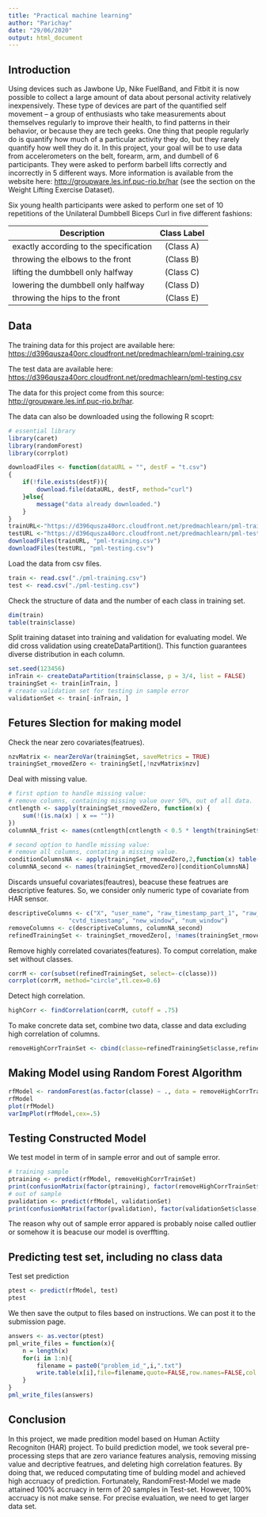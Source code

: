 ```yaml
---
title: "Practical machine learning"
author: "Parichay"
date: "29/06/2020"
output: html_document
---
```


Introduction
-----------------------------------------
Using devices such as Jawbone Up, Nike FuelBand, and Fitbit it is now possible to collect a large amount of data about personal activity relatively inexpensively. These type of devices are part of the quantified self movement – a group of enthusiasts who take measurements about themselves regularly to improve their health, to find patterns in their behavior, or because they are tech geeks. One thing that people regularly do is quantify how much of a particular activity they do, but they rarely quantify how well they do it. In this project, your goal will be to use data from accelerometers on the belt, forearm, arm, and dumbell of 6 participants. They were asked to perform barbell lifts correctly and incorrectly in 5 different ways. More information is available from the website here: <http://groupware.les.inf.puc-rio.br/har> (see the section on the Weight Lifting Exercise Dataset). 

Six young health participants were asked to perform one set of 10 repetitions of the Unilateral Dumbbell Biceps Curl in five different fashions: 

|Description | Class Label|
|------------|:------------:|
|exactly according to the specification |(Class A)|
|throwing the elbows to the front |(Class B)| 
|lifting the dumbbell only halfway |(Class C)| 
|lowering the dumbbell only halfway |(Class D)| 
|throwing the hips to the front |(Class E)|




Data
-----------------------------------------
The training data for this project are available here: 
<https://d396qusza40orc.cloudfront.net/predmachlearn/pml-training.csv>

The test data are available here: 
<https://d396qusza40orc.cloudfront.net/predmachlearn/pml-testing.csv>

The data for this project come from this source: <http://groupware.les.inf.puc-rio.br/har>.

The data can also be downloaded using the following R scoprt:
```r
# essential library 
library(caret)
library(randomForest)
library(corrplot)

downloadFiles <- function(dataURL = "", destF = "t.csv")
{
    if(!file.exists(destF)){
        download.file(dataURL, destF, method="curl")
    }else{
        message("data already downloaded.")
    }
}
trainURL<-"https://d396qusza40orc.cloudfront.net/predmachlearn/pml-training.csv"
testURL <-"https://d396qusza40orc.cloudfront.net/predmachlearn/pml-testing.csv"
downloadFiles(trainURL, "pml-training.csv")
downloadFiles(testURL, "pml-testing.csv")
```
Load the data from csv files.
```r
train <- read.csv("./pml-training.csv")
test <- read.csv("./pml-testing.csv")
```
Check the structure of data and the number of each class in training set.
```r
dim(train)
table(train$classe)
```
Split training dataset into training and validation for evaluating model.
We did cross validation using createDataPartition().
This function guarantees diverse distribution in each column.
```r
set.seed(123456)
inTrain <- createDataPartition(train$classe, p = 3/4, list = FALSE)
trainingSet <- train[inTrain, ]
# create validation set for testing in sample error
validationSet <- train[-inTrain, ]
```


Fetures Slection for making model
-----------------------------------------
Check the near zero covariates(featrues).
```r
nzvMatrix <- nearZeroVar(trainingSet, saveMetrics = TRUE)
trainingSet_rmovedZero <- trainingSet[,!nzvMatrix$nzv]
```
Deal with missing value.
```r
# first option to handle missing value:
# remove columns, containing missing value over 50%, out of all data.
cntlength <- sapply(trainingSet_rmovedZero, function(x) {
    sum(!(is.na(x) | x == ""))
})
columnNA_frist <- names(cntlength[cntlength < 0.5 * length(trainingSet$classe)])

# second option to handle missing value:
# remove all columns, contating a missing value.
conditionColumnsNA <- apply(trainingSet_rmovedZero,2,function(x) table(is.na(x))[1]!=dim(trainingSet_rmovedZero)[1])   
columnNA_second <- names(trainingSet_rmovedZero)[conditionColumnsNA]
```

Discards unsueful covariates(feautres), beacuse these featrues are descriptive features.
So, we consider only numeric type of covariate from HAR sensor.
```r
descriptiveColumns <- c("X", "user_name", "raw_timestamp_part_1", "raw_timestamp_part_2", 
                 "cvtd_timestamp", "new_window", "num_window")
removeColumns <- c(descriptiveColumns, columnNA_second)
refinedTrainingSet <- trainingSet_rmovedZero[, !names(trainingSet_rmovedZero) %in% removeColumns]
```

Remove highly correlated covariates(features).
To comput correlation, make set without classes.
```r
corrM <- cor(subset(refinedTrainingSet, select=-c(classe)))
corrplot(corrM, method="circle",tl.cex=0.6)
```

Detect high correlation.  

```r
highCorr <- findCorrelation(corrM, cutoff = .75)
```

To make concrete data set, combine two data, classe and data excluding high correlation of columns.
```r
removeHighCorrTrainSet <- cbind(classe=refinedTrainingSet$classe,refinedTrainingSet[,-highCorr])  
```


Making Model using Random Forest Algorithm
-----------------------------------------
```r
rfModel <- randomForest(as.factor(classe) ~ ., data = removeHighCorrTrainSet, importance = TRUE, ntrees = 10)
rfModel
plot(rfModel)
varImpPlot(rfModel,cex=.5)  
```


Testing Constructed Model
-----------------------------------------
We test model in term of in sample error and out of sample error.
```r
# training sample
ptraining <- predict(rfModel, removeHighCorrTrainSet)
print(confusionMatrix(factor(ptraining), factor(removeHighCorrTrainSet$classe)))
# out of sample
pvalidation <- predict(rfModel, validationSet)
print(confusionMatrix(factor(pvalidation), factor(validationSet$classe)))
```
The reason why out of sample error appared is probably noise called outlier or somehow it is beacuse our model is overffting.


Predicting test set, including no class data
-----------------------------------------
Test set prediction
```r
ptest <- predict(rfModel, test)
ptest
```

We then save the output to files based on instructions.
We can post it to the submission page.
```r
answers <- as.vector(ptest)
pml_write_files = function(x){
    n = length(x)
    for(i in 1:n){
        filename = paste0("problem_id_",i,".txt")
        write.table(x[i],file=filename,quote=FALSE,row.names=FALSE,col.names=FALSE)
    }
}
pml_write_files(answers)
```

Conclusion
-----------------------------------------
In this project, we made predition model based on Human Actiity Recogniton (HAR) project. To build prediction model, we took several pre-processing steps that are zero variance features analysis, removing missing value and decriptive featrues, and deleting high correlation features. By doing that, we reduced computating time of bulding model and achieved high accruacy of prediction. Fortunately, RandomFrest-Model we made attained 100% accruacy in term of 20 samples in Test-set. However, 100% accruacy is not make sense. For precise evaluation, we need to get larger data set.
